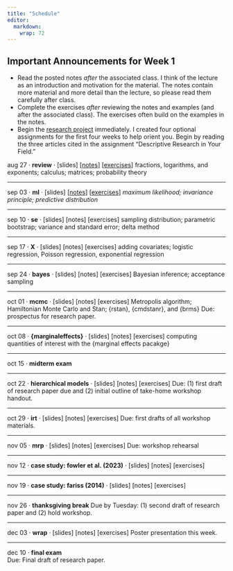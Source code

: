 ```yaml
---
title: "Schedule"
editor: 
  markdown: 
    wrap: 72
---
```


::: callout-important
## Important Announcements for Week 1

-   Read the posted notes *after* the associated class. I think of the lecture as an introduction and motivation for the material. The notes contain more material and more detail than the lecture, so please read them carefully after class.
-   Complete the exercises *after* reviewing the notes and examples (and after the associated class). The exercises often build on the examples in the notes.
-   Begin the [research project](research-project.html) immediately. I created four optional assignments for the first four weeks to help orient you. Begin by reading the three articles cited in the assignment "Descriptive Research in Your Field."
:::

aug 27 · **review** · \[slides\]
\[[notes](https://pos5747.github.io/notes/wk01/frac-exp-log.html)\]
\[[exercises](exr/wk01-exr.pdf)\] [fractions, logarithms, and exponents;
calculus; matrices; probability theory]{.topics}

------------------------------------------------------------------------

sep 03 · **ml** · \[slides\]
\[[notes](https://pos5747.github.io/notes/wk02/01-maximum-likelihood.html)\]
\[[exercises](exr/wk02-exr.pdf)\] [*maximum likelihood; invariance
principle; predictive distribution*]{.topics}

------------------------------------------------------------------------

sep 10 · **se** · \[slides\] \[notes\] \[exercises\] [sampling
distribution; parametric bootstrap; variance and standard error; delta
method]{.topics}

------------------------------------------------------------------------

sep 17 · **X** · \[slides\] \[notes\] \[exercises\] [adding covariates;
logistic regression, Poisson regression, exponential
regression]{.topics}

------------------------------------------------------------------------

sep 24 · **bayes** · \[slides\] \[notes\] \[exercises\] [Bayesian
inference; acceptance sampling]{.topics}

------------------------------------------------------------------------

oct 01 · **mcmc** · \[slides\] \[notes\] \[exercises\] [Metropolis
algorithm; Hamiltonian Monte Carlo and Stan; {rstan}, {cmdstanr}, and
{brms}]{.topics} [Due: prospectus for research paper.]{.remarks}

------------------------------------------------------------------------

oct 08 · **{marginaleffects}** · \[slides\] \[notes\] \[exercises\]
[computing quantities of interest with the {marginal effects
pacakge}]{.topics}

------------------------------------------------------------------------

oct 15 · [**midterm exam**]{.text-warning}

------------------------------------------------------------------------

oct 22 · **hierarchical models** · \[slides\] \[notes\] \[exercises\]
[Due: (1) first draft of research paper due and (2) initial outline of
take-home workshop handout.]{.remarks}

------------------------------------------------------------------------

oct 29 · **irt** · \[slides\] \[notes\] \[exercises\] [Due: first drafts
of all workshop materials.]{.remarks}

------------------------------------------------------------------------

nov 05 · **mrp** · \[slides\] \[notes\] \[exercises\] [Due: workshop
rehearsal]{.remarks}

------------------------------------------------------------------------

nov 12 · **case study: fowler et al. (2023)** · \[slides\] \[notes\]
\[exercises\]

------------------------------------------------------------------------

nov 19 · **case study: fariss (2014)** · \[slides\] \[notes\]
\[exercises\]

------------------------------------------------------------------------

nov 26 · [**thanksgiving break**]{.text-info} [Due by Tuesday: (1)
second draft of research paper and (2) hold workshop.]{.remarks}

------------------------------------------------------------------------

dec 03 · **wrap** · \[slides\] \[notes\] \[exercises\] [Poster
presentation this week.]{.remarks}

------------------------------------------------------------------------

dec 10 · [**final exam**]{.text-warning}\
[Due: Final draft of research paper.]{.remarks}
